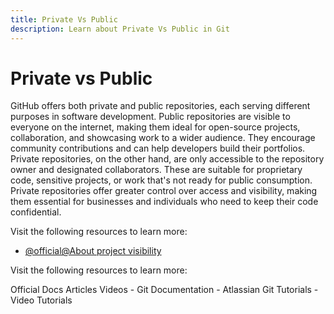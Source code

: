 ```yaml
---
title: Private Vs Public
description: Learn about Private Vs Public in Git
---
```


# Private vs Public

GitHub offers both private and public repositories, each serving different purposes in software development. Public repositories are visible to everyone on the internet, making them ideal for open-source projects, collaboration, and showcasing work to a wider audience. They encourage community contributions and can help developers build their portfolios. Private repositories, on the other hand, are only accessible to the repository owner and designated collaborators. These are suitable for proprietary code, sensitive projects, or work that's not ready for public consumption. Private repositories offer greater control over access and visibility, making them essential for businesses and individuals who need to keep their code confidential.

Visit the following resources to learn more:

- [@official@About project visibility](https://docs.github.com/en/repositories/creating-and-managing-repositories/about-repositories#about-repository-visibility)

Visit the following resources to learn more:

<Tabs defaultValue="official">
<TabsList>
<TabsTrigger value="official">Official Docs</TabsTrigger>
<TabsTrigger value="article">Articles</TabsTrigger>
<TabsTrigger value="video">Videos</TabsTrigger>
</TabsList>

<TabsContent value="official">
- <Link href="https://git-scm.com/docs">Git Documentation</Link>
</TabsContent>
<TabsContent value="article">
- <Link href="https://www.atlassian.com/git/tutorials">Atlassian Git Tutorials</Link>
</TabsContent>
<TabsContent value="video">
- <Link href="https://www.youtube.com/results?search_query=git+private-vs-public+tutorial">Video Tutorials</Link>
</TabsContent>
</Tabs>

<Outlet path="5-github/basics/private-vs-public" />
